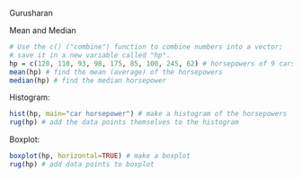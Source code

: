 Gurusharan

Mean and Median
```{r}
# Use the c() ("combine") function to combine numbers into a vector;
# save it in a new variable called "hp".
hp = c(120, 110, 93, 98, 175, 85, 100, 245, 62) # horsepowers of 9 cars
mean(hp) # find the mean (average) of the horsepowers
median(hp) # find the median horsepower
```
Histogram:
```{r}
hist(hp, main="car horsepower") # make a histogram of the horsepowers
rug(hp) # add the data points themselves to the histogram
```

Boxplot:
```{r}
boxplot(hp, horizontal=TRUE) # make a boxplot
rug(hp) # add data points to boxplot
```

